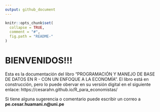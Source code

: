 ```yaml
---
output: github_document
---
```


<!-- README.md is generated from README.Rmd. Please edit that file -->

```r
knitr::opts_chunk$set(
  collapse = TRUE,
  comment = "#",
  fig.path = "README-"
)
```

# BIENVENIDOS!!!

Esta es la documentación del libro "PROGRAMACIÓN Y MANEJO DE BASE DE DATOS EN R - CON UN ENFOQUE A LA ECONOMÍA". El libro está en construcción, pero lo puede obervar en su versión digital en el siguiente enlace: https://cesarahn.github.io/R_para_economistas/

Si tiene alguna sugerencia o comentario puede escribir un correo a **pe.cesar.huamani.n@uni.pe**
